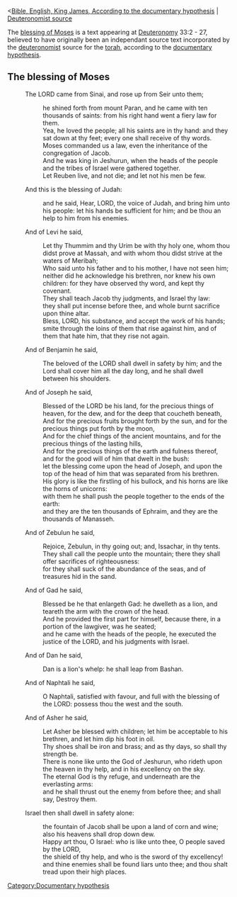<[[Bible, English, King James, According to the documentary hypothesis]] | [[Bible, English, King James, Documentary Hypothesis, Deuteronomist source|Deuteronomist source]]

The [[w:blessing of Moses|blessing of Moses]] is a text appearing at [[w:Deuteronomy|Deuteronomy]] 33:2 - 27, believed to have originally been an independant source text incorporated by the [[w:deuteronomist|deuteronomist]] source for the [[w:torah|torah]], according to the [[w:documentary hypothesis|documentary hypothesis]].

==The blessing of Moses==
:The LORD came from Sinai, and rose up from Seir unto them; 
::he shined forth from mount Paran, and he came with ten thousands of saints: from his right hand went a fiery law for them.
::Yea, he loved the people; all his saints are in thy hand: and they sat down at thy feet; every one shall receive of thy words.
::Moses commanded us a law, even the inheritance of the congregation of Jacob.
::And he was king in Jeshurun, when the heads of the people and the tribes of Israel were gathered together.
::Let Reuben live, and not die; and let not his men be few. 
:And this is the blessing of Judah: 
::and he said, Hear, LORD, the voice of Judah, and bring him unto his people: let his hands be sufficient for him; and be thou an help to him from his enemies.
:And of Levi he said, 
::Let thy Thummim and thy Urim be with thy holy one, whom thou didst prove at Massah, and with whom thou didst strive at the waters of Meribah;
::Who said unto his father and to his mother, I have not seen him; 
::neither did he acknowledge his brethren, nor knew his own children: for they have observed thy word, and kept thy covenant.
::They shall teach Jacob thy judgments, and Israel thy law: 
::they shall put incense before thee, and whole burnt sacrifice upon thine altar.
::Bless, LORD, his substance, and accept the work of his hands; 
::smite through the loins of them that rise against him, and of them that hate him, that they rise not again.
:And of Benjamin he said, 
::The beloved of the LORD shall dwell in safety by him; and the Lord shall cover him all the day long, and he shall dwell between his shoulders.
:And of Joseph he said, 
::Blessed of the LORD be his land, for the precious things of heaven, for the dew, and for the deep that coucheth beneath,
::And for the precious fruits brought forth by the sun, and for the precious things put forth by the moon,
::And for the chief things of the ancient mountains, and for the precious things of the lasting hills,
::And for the precious things of the earth and fulness thereof, and for the good will of him that dwelt in the bush: 
::let the blessing come upon the head of Joseph, and upon the top of the head of him that was separated from his brethren.
::His glory is like the firstling of his bullock, and his horns are like the horns of unicorns: 
::with them he shall push the people together to the ends of the earth: 
::and they are the ten thousands of Ephraim, and they are the thousands of Manasseh.
:And of Zebulun he said, 
::Rejoice, Zebulun, in thy going out; and, Issachar, in thy tents.
::They shall call the people unto the mountain; there they shall offer sacrifices of righteousness: 
::for they shall suck of the abundance of the seas, and of treasures hid in the sand.
:And of Gad he said, 
::Blessed be he that enlargeth Gad: he dwelleth as a lion, and teareth the arm with the crown of the head.
::And he provided the first part for himself, because there, in a portion of the lawgiver, was he seated; 
::and he came with the heads of the people, he executed the justice of the LORD, and his judgments with Israel.
:And of Dan he said, 
::Dan is a lion's whelp: he shall leap from Bashan.
:And of Naphtali he said, 
::O Naphtali, satisfied with favour, and full with the blessing of the LORD: possess thou the west and the south.
:And of Asher he said, 
::Let Asher be blessed with children; let him be acceptable to his brethren, and let him dip his foot in oil.
::Thy shoes shall be iron and brass; and as thy days, so shall thy strength be.
::There is none like unto the God of Jeshurun, who rideth upon the heaven in thy help, and in his excellency on the sky.
::The eternal God is thy refuge, and underneath are the everlasting arms: 
::and he shall thrust out the enemy from before thee; and shall say, Destroy them.
:Israel then shall dwell in safety alone: 
::the fountain of Jacob shall be upon a land of corn and wine; also his heavens shall drop down dew.
::Happy art thou, O Israel: who is like unto thee, O people saved by the LORD, 
::the shield of thy help, and who is the sword of thy excellency! 
::and thine enemies shall be found liars unto thee; and thou shalt tread upon their high places.

[[Category:Documentary hypothesis]]